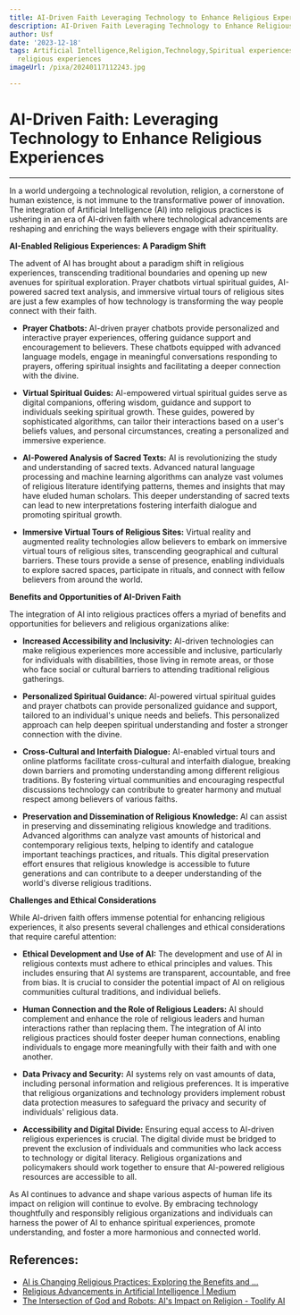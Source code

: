 ```yaml
---
title: AI-Driven Faith Leveraging Technology to Enhance Religious Experiences
description: AI-Driven Faith Leveraging Technology to Enhance Religious Experiences
author: Usf
date: '2023-12-18'
tags: Artificial Intelligence,Religion,Technology,Spiritual experiences,Faith enhancement,AI-powered
  religious experiences
imageUrl: /pixa/20240117112243.jpg

---
```

# AI-Driven Faith: Leveraging  Technology to Enhance Religious Experiences
---

In a world  undergoing a technological revolution, religion, a cornerstone of human existence, is not immune to the  transformative power  of innovation. The integration of Artificial Intelligence (AI) into  religious practices is ushering in an  era of AI-driven faith where technological  advancements are reshaping and enriching the ways believers engage with their spirituality.

**AI-Enabled Religious Experiences: A Paradigm Shift**

The advent of  AI has brought about a paradigm shift in religious  experiences, transcending  traditional boundaries and opening up new avenues  for spiritual exploration. Prayer  chatbots virtual  spiritual guides, AI-powered  sacred text analysis, and immersive virtual tours of religious sites are just a  few examples of how  technology  is transforming the way people connect with their faith.

- **Prayer Chatbots:** AI-driven  prayer chatbots provide personalized and  interactive prayer experiences, offering guidance support and encouragement to believers.  These chatbots equipped with advanced language models, engage in meaningful conversations responding to prayers, offering spiritual insights  and facilitating a deeper connection  with  the divine.

- **Virtual  Spiritual Guides:** AI-empowered virtual  spiritual guides serve as digital companions,  offering wisdom, guidance and support to individuals seeking spiritual growth. These guides, powered by  sophisticated algorithms, can tailor their interactions based  on a  user's beliefs values, and personal circumstances, creating a personalized and immersive experience.

- **AI-Powered Analysis of Sacred Texts:** AI is revolutionizing the study and understanding of sacred  texts. Advanced natural language processing and machine learning algorithms can analyze vast  volumes of religious literature identifying patterns, themes and insights that may have eluded  human scholars. This deeper understanding of sacred texts can lead  to new interpretations fostering interfaith dialogue and promoting spiritual  growth.

- **Immersive Virtual Tours of Religious Sites:** Virtual reality and augmented reality  technologies allow believers to embark on immersive virtual tours of religious  sites, transcending geographical and  cultural barriers. These tours provide a sense  of presence, enabling individuals to  explore sacred spaces,  participate in rituals, and connect with fellow believers from around  the world.

**Benefits and Opportunities of AI-Driven  Faith**

The integration of AI into religious practices offers a myriad of benefits and opportunities for believers and religious organizations  alike:

-  **Increased Accessibility and Inclusivity:** AI-driven technologies can  make religious experiences  more  accessible and inclusive, particularly  for individuals with disabilities, those living in remote areas, or  those who  face social or cultural barriers to attending traditional religious gatherings.

- **Personalized Spiritual Guidance:** AI-powered virtual spiritual guides and prayer chatbots can provide  personalized guidance and support, tailored to an individual's unique needs and beliefs. This personalized approach can help deepen spiritual  understanding and  foster a stronger connection with the  divine.

-  **Cross-Cultural and Interfaith Dialogue:** AI-enabled virtual tours and online platforms facilitate cross-cultural and interfaith dialogue, breaking down barriers and promoting  understanding among different religious traditions. By fostering virtual communities and encouraging respectful discussions technology can contribute to greater harmony and mutual respect among believers of various faiths.

- **Preservation and Dissemination of Religious Knowledge:**  AI can assist in preserving and disseminating religious knowledge and traditions. Advanced algorithms can analyze vast amounts of historical and contemporary  religious texts, helping to identify and catalogue important teachings practices,  and rituals. This digital preservation effort ensures  that religious knowledge is  accessible to future generations and can contribute to a deeper understanding of the  world's diverse religious traditions.

**Challenges and Ethical Considerations**

While AI-driven  faith offers immense potential for enhancing religious experiences, it also presents several  challenges and ethical considerations that require careful attention:

- **Ethical Development and Use of AI:** The development and use of AI in religious contexts must adhere to ethical principles and values. This includes ensuring that AI  systems  are transparent, accountable, and free from bias. It is crucial  to consider the potential impact of AI on religious communities cultural traditions, and individual beliefs.

- **Human Connection and the Role of Religious Leaders:** AI should complement  and enhance the role of religious leaders and human  interactions rather than replacing them. The integration of AI into religious practices should foster  deeper human connections, enabling individuals to  engage more meaningfully with their faith and with one  another.

- **Data Privacy and Security:**  AI systems rely on vast amounts of data, including personal information and religious preferences. It is imperative  that religious  organizations and technology providers implement  robust data protection measures to safeguard the privacy and security of individuals' religious data.

- **Accessibility and Digital Divide:** Ensuring equal access to AI-driven religious experiences is crucial. The digital  divide must be bridged to prevent the exclusion of individuals and communities  who lack access to technology or digital literacy. Religious organizations and policymakers should work together to ensure that  AI-powered religious resources are accessible to all.

As AI continues to advance and shape various aspects of human life  its impact on religion will continue to evolve. By embracing technology thoughtfully and responsibly religious organizations and individuals can harness the power of AI to enhance spiritual experiences, promote understanding, and foster a more harmonious and connected world.

## References:
- [AI is Changing Religious Practices: Exploring the Benefits and ...](https://www.linkedin.com/pulse/ai-changing-religious-practices-exploring-benefits-challenges-al-)
- [Religious Advancements in Artificial Intelligence | Medium](https://medium.com/@threadedtopic/religious-advancements-in-artificial-intelligence-9133b202c45c)
- [The Intersection of God and Robots: AI's Impact on Religion - Toolify AI](https://www.toolify.ai/ai-news/the-intersection-of-god-and-robots-ais-impact-on-religion-39318)
